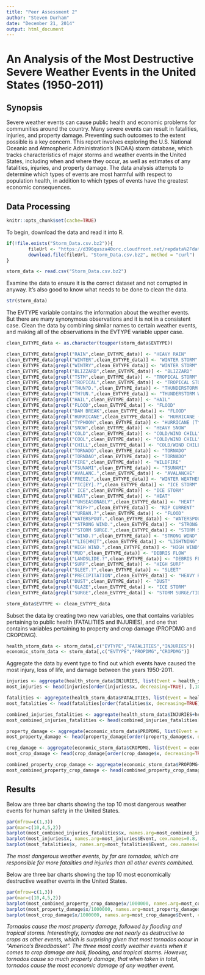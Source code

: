```yaml
---
title: "Peer Assessment 2"
author: "Steven Durham"
date: "December 21, 2014"
output: html_document
---
```


An Analysis of the Most Destructive Severe Weather Events in the United States (1950-2011)
=====

Synopsis
-----

Severe weather events can cause public health and economic problems for communities around the country. Many severe events can result in fatalities, injuries, and property damage. Preventing such outcomes to the extent possible is a key concern. This report involves exploring the U.S. National Oceanic and Atmospheric Administration's (NOAA) storm database, which tracks characteristics of major storms and weather events in the United States, including when and where they occur, as well as estimates of any fatalities, injuries, and property damage. The data analysis attempts to determine which types of events are most harmful with respect to population health, in addition to which types of events have the greatest economic consequences.

Data Processing
-----
```r
knitr::opts_chunk$set(cache=TRUE)
```

To begin, download the data and read it into R.

```r
if(!file.exists("Storm_Data.csv.bz2")){
        fileUrl <- "https://d396qusza40orc.cloudfront.net/repdata%2Fdata%2FStormData.csv.bz2"
        download.file(fileUrl, "Storm_Data.csv.bz2", method = "curl")        
}

storm_data <- read.csv("Storm_Data.csv.bz2")
```

Examine the data to ensure it is the correct dataset and not corrupted in anyway. It's also good to know what needs to be done to clean the data.

```r
str(storm_data)
```

The EVTYPE variable contains the information about the weather events. But there are many synonymous observations and it is not in a consistent case. Clean the data by combining similar names to certain weather events, and making all of the observations in the EVTYPE variable upper case.

```r
clean_EVTYPE_data <- as.character(toupper(storm_data$EVTYPE))

clean_EVTYPE_data[grepl("RAIN",clean_EVTYPE_data)] <- "HEAVY RAIN"
clean_EVTYPE_data[grepl("WINTER",clean_EVTYPE_data)] <- "WINTER STORM"
clean_EVTYPE_data[grepl("WINTRY",clean_EVTYPE_data)] <- "WINTER STORM"
clean_EVTYPE_data[grepl("BLIZZARD",clean_EVTYPE_data)] <- "BLIZZARD"
clean_EVTYPE_data[grepl("TSTM",clean_EVTYPE_data)] <- "TROPICAL STORM"
clean_EVTYPE_data[grepl("TROPICAL",clean_EVTYPE_data)] <- "TROPICAL STORM"
clean_EVTYPE_data[grepl("THUN?D.",clean_EVTYPE_data)] <- "THUNDERSTORM WIND"
clean_EVTYPE_data[grepl("TH?UN.",clean_EVTYPE_data)] <- "THUNDERSTORM WIND"
clean_EVTYPE_data[grepl("HAIL",clean_EVTYPE_data)] <- "HAIL"
clean_EVTYPE_data[grepl("FLOOD",clean_EVTYPE_data)] <- "FLOOD"
clean_EVTYPE_data[grepl("DAM BREAK",clean_EVTYPE_data)] <- "FLOOD"
clean_EVTYPE_data[grepl("HURRICANE",clean_EVTYPE_data)] <- "HURRICANE (TYPHOON)"
clean_EVTYPE_data[grepl("TYPHOON",clean_EVTYPE_data)] <- "HURRICANE (TYPHOON)"
clean_EVTYPE_data[grepl("SNOW",clean_EVTYPE_data)] <- "HEAVY SNOW"
clean_EVTYPE_data[grepl("COLD",clean_EVTYPE_data)] <- "COLD/WIND CHILL"
clean_EVTYPE_data[grepl("COOL",clean_EVTYPE_data)] <- "COLD/WIND CHILL"
clean_EVTYPE_data[grepl("CHILL",clean_EVTYPE_data)] <- "COLD/WIND CHILL"
clean_EVTYPE_data[grepl("TORNADO",clean_EVTYPE_data)] <- "TORNADO"
clean_EVTYPE_data[grepl("TORNDAO",clean_EVTYPE_data)] <- "TORNADO"
clean_EVTYPE_data[grepl("FIRE",clean_EVTYPE_data)] <- "WILDFIRE"
clean_EVTYPE_data[grepl("TSUNAMI",clean_EVTYPE_data)] <- "TSUNAMI"
clean_EVTYPE_data[grepl("AVALANC.",clean_EVTYPE_data)] <- "AVALANCHE"
clean_EVTYPE_data[grepl("FREEZ.",clean_EVTYPE_data)] <- "WINTER WEATHER"
clean_EVTYPE_data[grepl("^IC[EY].?",clean_EVTYPE_data)] <- "ICE STORM"
clean_EVTYPE_data[grepl(" ICE",clean_EVTYPE_data)] <- "ICE STORM"
clean_EVTYPE_data[grepl("HEAT",clean_EVTYPE_data)] <- "HEAT"
clean_EVTYPE_data[grepl("^UNSEASONABLY",clean_EVTYPE_data)] <- "HEAT"
clean_EVTYPE_data[grepl("^RIP>?",clean_EVTYPE_data)] <- "RIP CURRENT"
clean_EVTYPE_data[grepl("^URBAN.?",clean_EVTYPE_data)] <- "FLOOD"
clean_EVTYPE_data[grepl("WATERSPOUT.",clean_EVTYPE_data)] <- "WATERSPOUT"
clean_EVTYPE_data[grepl("^STRONG WIND.",clean_EVTYPE_data)] <- "STRONG WIND"
clean_EVTYPE_data[grepl("^STORM SURGE.",clean_EVTYPE_data)] <- "STORM SURGE"
clean_EVTYPE_data[grepl("^WIND.?",clean_EVTYPE_data)] <- "STRONG WIND"
clean_EVTYPE_data[grepl("^LIG[HN]T",clean_EVTYPE_data)] <- "LIGHTNING"
clean_EVTYPE_data[grepl("HIGH WIND.",clean_EVTYPE_data)] <- "HIGH WIND"
clean_EVTYPE_data[grepl("MUD",clean_EVTYPE_data)] <- "DEBRIS FLOW"
clean_EVTYPE_data[grepl("LANDSLIDE.?",clean_EVTYPE_data)] <- "DEBRIS FLOW"
clean_EVTYPE_data[grepl("SURF",clean_EVTYPE_data)] <- "HIGH SURF"
clean_EVTYPE_data[grepl("SLEET.?",clean_EVTYPE_data)] <- "SLEET"
clean_EVTYPE_data[grepl("PRECIPITATION",clean_EVTYPE_data)] <- "HEAVY RAIN"
clean_EVTYPE_data[grepl("DUST",clean_EVTYPE_data)] <- "DUST"
clean_EVTYPE_data[grepl("GLAZE",clean_EVTYPE_data)] <- "ICE STORM"
clean_EVTYPE_data[grepl("SURGE",clean_EVTYPE_data)] <- "STORM SURGE/TIDE"

storm_data$EVTYPE <- clean_EVTYPE_data
```

Subset the data by creating two new variables, one that contains variables pertaining to public health (FATALITIES and INJURIES), and one that contains variables pertaining to property and crop damage (PROPDMG and CROPDMG).

```r
health_storm_data <- storm_data[,c("EVTYPE","FATALITIES","INJURIES")]
economic_storm_data <- storm_data[,c("EVTYPE","PROPDMG","CROPDMG")]
```

Aggregate the data by event type to find out which events have caused the most injury, loss of life, and damage between the years 1950-2011.

```r
injuries <- aggregate(health_storm_data$INJURIES, list(Event = health_storm_data$EVTYPE), sum, na.rm = TRUE)
most_injuries <- head(injuries[order(injuries$x, decreasing=TRUE), ],10)

fatalities <- aggregate(health_storm_data$FATALITIES, list(Event = health_storm_data$EVTYPE), sum, na.rm = TRUE)
most_fatalities <- head(fatalities[order(fatalities$x, decreasing=TRUE), ], 10)

combined_injuries_fatalities <- aggregate(health_storm_data$INJURIES+health_storm_data$FATALITIES, list(Event = health_storm_data$EVTYPE), sum, na.rm = TRUE)
most_combined_injuries_fatalities <- head(combined_injuries_fatalities[order(combined_injuries_fatalities$x, decreasing=TRUE), ], 10)

property_damage <- aggregate(economic_storm_data$PROPDMG, list(Event = economic_storm_data$EVTYPE), sum, na.rm = TRUE)
most_property_damage <- head(property_damage[order(property_damage$x, decreasing=TRUE), ],10)

crop_damage <- aggregate(economic_storm_data$CROPDMG, list(Event = economic_storm_data$EVTYPE), sum, na.rm = TRUE)
most_crop_damage <- head(crop_damage[order(crop_damage$x, decreasing=TRUE), ], 10)

combined_property_crop_damage <- aggregate(economic_storm_data$PROPDMG+economic_storm_data$CROPDMG, list(Event = economic_storm_data$EVTYPE), sum, na.rm = TRUE)
most_combined_property_crop_damage <- head(combined_property_crop_damage[order(combined_property_crop_damage$x, decreasing=TRUE), ], 10)
```

Results
-----

Below are three bar charts showing the top 10 most dangerous weather events for human safety in the United States.

```r
par(mfrow=c(1,3))
par(mar=c(10,4,5,2))
barplot(most_combined_injuries_fatalities$x, names.arg=most_combined_injuries_fatalities$Event, cex.names=0.8, las=3, main="Top 10 Events by \n Injuries and Fatalities", ylab="Number of Injuries and Fatalities (combined)", col="red")
barplot(most_injuries$x, names.arg=most_injuries$Event, cex.names=0.8, las=3, main="Top 10 Events by Injuries", ylab="Number of Injuries", col="yellow")
barplot(most_fatalities$x, names.arg=most_fatalities$Event, cex.names=0.8, las=3, main="Top 10 Events by Fatalities", ylab="Number of Fatalities", col="black")
```

*The most dangerous weather events, by far are tornados, which are responsible for more fatalities and injuries than all other events combined.* 

Below are three bar charts showing the top 10 most economically destructive weather events in the United States.

```r
par(mfrow=c(1,3))
par(mar=c(10,4,5,2))
barplot(most_combined_property_crop_damage$x/1000000, names.arg=most_combined_property_crop_damage$Event, cex.names=0.8, las=3, main="Top 10 Events by Property \n and Crop Damage", ylab="Value of Damage (USD, in millions)", col="red")
barplot(most_property_damage$x/1000000, names.arg=most_property_damage$Event, cex.names=0.8, las=3, main="Top 10 Events Property Damage", ylab="Value of Damage (USD, in millions)", col="yellow")
barplot(most_crop_damage$x/1000000, names.arg=most_crop_damage$Event, cex.names=0.8, las=3, main="Top 10 Events by Crop Damage", ylab="Value of Damage (USD, in millions)", col="black")
```

*Tornados cause the most property damage, followed by flooding and tropical storms. Interestingly, tornados are not nearly as destructive to crops as other events, which is surprising given that most tornados occur in "America's Breadbasket". The three most costly weather events when it comes to crop damage are hail, flooding, and tropical storms. However, tornados cause so much property damage, that when taken in total, tornados cause the most economic damage of any weather event.*